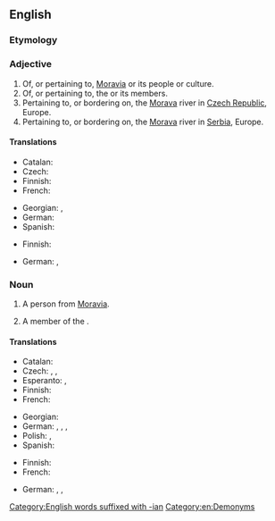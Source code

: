 ==English==

===Etymology===
{{suffix|en|Moravia|an}}

===Adjective===
{{en-adj}}

# Of, or pertaining to, [[Moravia]] or its people or culture.
# Of, or pertaining to, the {{w|Moravian Church}} or its members.
# Pertaining to, or bordering on, the [[Morava]] river in [[Czech Republic]], Europe.
# Pertaining to, or bordering on, the [[Morava]] river in [[Serbia]], Europe.

====Translations====
{{trans-top|pertaining to Moravia}}
* Catalan: {{t+|ca|moravià}}
* Czech: {{t+|cs|moravský}}
* Finnish: {{t|fi|määriläinen}}
* French: {{t+|fr|morave|m|f}}
{{trans-mid}}
* Georgian: {{t|ka|მორავიული}}, {{t|ka|მორავიის}}
* German: {{t+|de|mährisch}}
* Spanish: {{t+|es|moravo}}
{{trans-bottom}}

{{trans-top|pertaining to the Moravian Church}}
* Finnish: {{t|fi|herrnhutilainen}}
{{trans-mid}}
* German: {{t|de|brüderisch}}, {{t|de|herrnhutisch}}
{{trans-bottom}}

{{trans-top|pertaining to the Morava river in Czech}}
{{trans-mid}}
{{trans-bottom}}

{{trans-top|pertaining to the Morava river in Serbia}}
{{trans-mid}}
{{trans-bottom}}

===Noun===
{{en-noun}}

# {{lb|en|historical}} A person from [[Moravia]].
# A member of the {{w|Moravian Church}}.

====Translations====
{{trans-top|person from Moravia}}
* Catalan: {{t+|ca|moravià|m}}
* Czech: {{t+|cs|Moravan|m}}, {{t+|cs|Moravanka|f}}, {{t|cs|Moravák|m}}
* Esperanto: {{t|eo|moraviano}} {{qualifier|man or woman}}, {{t|eo|moravianino}} {{qualifier|woman}}
* Finnish: {{t|fi|määriläinen}}
* French: {{t+|fr|Morave|m|f}}
{{trans-mid}}
* Georgian: {{t|ka|მორავიელი}}
* German: {{t+|de|Mähre|m}}, {{t+|de|Mährin|f}}, {{t+|de|Mährer|m}}, {{t|de|Mährerin|f}}
* Polish: {{t|pl|Morawianin|m}}, {{t|pl|Morawianka|f}}
* Spanish: {{t+|es|moravo|m}}
{{trans-bottom}}

{{trans-top|member of the Moravian Church}}
* Finnish: {{t|fi|herrnhutilainen}}
* French: {{t+|fr|frère}} {{t+|fr|morave}}
{{trans-mid}}
* German: {{t|de|Herrnhuter|m}}, {{t|de|Herrnhuterin|f}}, {{t|de|Brüdergemeine|f}} {{qualifier|collective}}
{{trans-bottom}}

[[Category:English words suffixed with -ian]]
[[Category:en:Demonyms]]